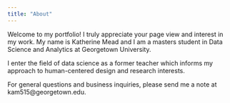 ```yaml
---
title: "About"
---
```


Welcome to my portfolio! I truly appreciate your page view and interest in my work. My name is Katherine Mead and I am a masters student in Data Science and Analytics at Georgetown University.

I enter the field of data science as a former teacher which informs my approach to human-centered design and research interests.

For general questions and business inquiries, please send me a note at kam515@georgetown.edu.
